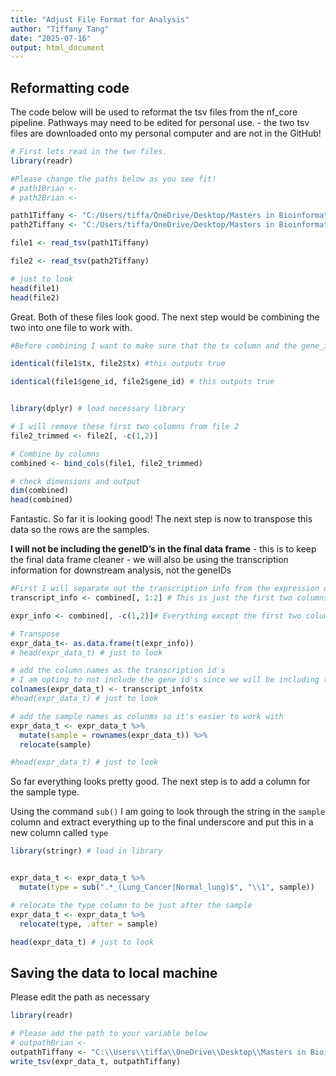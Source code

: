 ```yaml
---
title: "Adjust File Format for Analysis"
author: "Tiffany Tang"
date: "2025-07-16"
output: html_document
---
```


## Reformatting code

The code below will be used to reformat the tsv files from the nf_core pipeline. 
Pathways may need to be edited for personal use. 
- the two tsv files are downloaded onto my personal computer and are not in the GitHub!

```r
# First lets read in the two files. 
library(readr)

#Please change the paths below as you see fit!
# path1Brian <- 
# path2Brian <- 

path1Tiffany <- "C:/Users/tiffa/OneDrive/Desktop/Masters in Bioinformatics/Transcriptomics/Final/salmon.merged.transcript_tpm_1_60.tsv"
path2Tiffany <- "C:/Users/tiffa/OneDrive/Desktop/Masters in Bioinformatics/Transcriptomics/Final/salmon.merged.transcript_tpm_61_98.tsv"

file1 <- read_tsv(path1Tiffany)

file2 <- read_tsv(path2Tiffany)

# just to look
head(file1)
head(file2)
```

Great. Both of these files look good. 
The next step would be combining the two into one file to work with.

```r
#Before combining I want to make sure that the tx column and the gene_id column are the same for both files

identical(file1$tx, file2$tx) #this outputs true

identical(file1$gene_id, file2$gene_id) # this outputs true


library(dplyr) # load necessary library

# I will remove these first two columns from file 2
file2_trimmed <- file2[, -c(1,2)]

# Combine by columns
combined <- bind_cols(file1, file2_trimmed)

# check dimensions and output
dim(combined)
head(combined)
```

Fantastic. So far it is looking good!
The next step is now to transpose this data so the rows are the samples.

**I will not be including the geneID's in the final data frame**
- this is to keep the final data frame cleaner
- we will also be using the transcription information for downstream analysis, not the geneIDs

```r
#First I will separate out the transcription info from the expression data
transcript_info <- combined[, 1:2] # This is just the first two columns

expr_info <- combined[, -c(1,2)]# Everything except the first two columns

# Transpose
expr_data_t<- as.data.frame(t(expr_info))
# head(expr_data_t) # just to look

# add the column names as the transcription id's
# I am opting to not include the gene id's since we will be including the transcription ID's and only 
colnames(expr_data_t) <- transcript_info$tx
#head(expr_data_t) # just to look

# add the sample names as colunms so it's easier to work with
expr_data_t <- expr_data_t %>%
  mutate(sample = rownames(expr_data_t)) %>%
  relocate(sample)

#head(expr_data_t) # just to look
```

So far everything looks pretty good. The next step is to add a column for the sample type.

Using the command `sub()` I am going to look through the string in the `sample` column and extract everything up to the final underscore and put this in a new column called `type`

```r
library(stringr) # load in library


expr_data_t <- expr_data_t %>%
  mutate(type = sub(".*_(Lung_Cancer|Normal_lung)$", "\\1", sample))

# relocate the type column to be just after the sample
expr_data_t <- expr_data_t %>%
  relocate(type, .after = sample)

head(expr_data_t) # just to look
```
## Saving the data to local machine
Please edit the path as necessary

```r
library(readr)

# Please add the path to your variable below
# outpathBrian <- 
outpathTiffany <- "C:\\Users\\tiffa\\OneDrive\\Desktop\\Masters in Bioinformatics\\Transcriptomics\\Final\\transformed_data.tsv"
write_tsv(expr_data_t, outpathTiffany)

```



